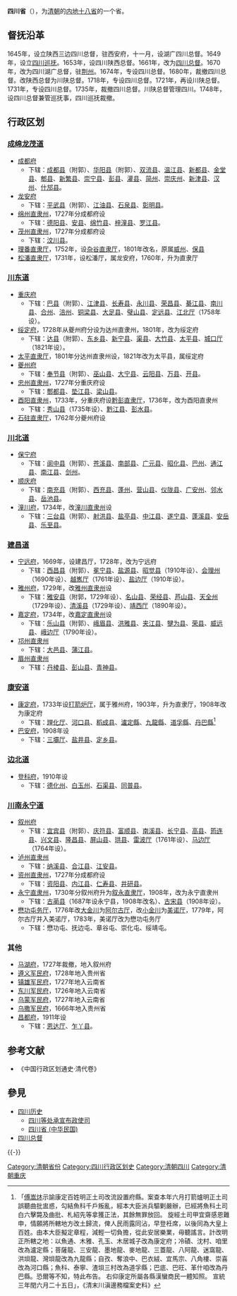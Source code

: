 {{Infobox Former Subdivision
|native_name = 
|conventional_long_name = 四川省
|common_name = 川、蜀
|subdivision = [[清朝行政区划|省]]
|nation = {{QING}}
|year_start = 1649年
|event_start = 
|date_start = 
|year_end = 1911年
|event_end = 
|date_end = 
|p1 = 四川承宣布政使司
|flag_p1 = 
|s1 = 四川省 (中华民国)
|flag_s1 = Flag of the Republic of China 1912-1928.svg
|image_flag = 
|image_coat = 
|image_map = Qing Dynasty Sichuan map 1911.svg
|image_map_caption = 1911年的四川省的範圍
|capital = [[成都府|成都府]]
|common_languages       = 
|stat_year1             = 
|stat_area1             = 
|stat_pop1              = 
|today ={{CHN}}
*[[四川省|四川省]]
*[[重庆市|重庆市]]
*[[西藏自治区|西藏自治区]]
}}
{{Contains Manchu text}}
'''四川省'''（{{lang-mnc|ᠰᡟᠴᡠᠸᠠᠨ <br>ᡤᠣᠯᠣ|v=sycuwan golo}}），为[[清朝|清朝]]的[[内地十八省|内地十八省]]的一个省。
==督抚沿革==
1645年，设立陕西三边四川总督，驻西安府，十一月，设湖广四川总督。1649年，设立[[四川巡抚|四川巡抚]]。1653年，设四川陕西总督。1661年，改为[[四川总督|四川总督]]。1670年，改为四川湖广总督，驻[[荆州|荆州]]。1674年，专设四川总督。1680年，裁撤四川总督。改陕西总督为川陕总督。1718年，专设四川总督。1721年，再设川陕总督。1731年，专设四川总督。1735年，裁撤四川总督。川陕总督管理四川。1748年，设四川总督兼管巡抚事，四川巡抚裁撤。
==行政区划==
===[[成绵龙茂道|成绵龙茂道]]===
*[[成都府|成都府]]
**下辖：[[成都县|成都县]]（附郭）、[[华阳县|华阳县]]（附郭）、[[双流县|双流县]]、[[温江县|温江县]]、[[新都县|新都县]]、[[金堂县|金堂县]]、[[郫县|郫县]]、[[新繁县|新繁县]]、[[崇宁县|崇宁县]]、[[彭县|彭县]]、[[灌县|灌县]]、[[简州|简州]]、[[崇庆州|崇庆州]]、[[新津县|新津县]]、[[汉州|汉州]]、[[什邡县|什邡县]]。 
*[[龙安府|龙安府]]
**下辖：[[平武县|平武县]]（附郭）、[[江油县|江油县]]、[[石泉县|石泉县]]、[[彰明县|彰明县]]。 
*[[绵州直隶州|绵州直隶州]]，1727年分成都府设
**下辖：[[德阳县|德阳县]]、[[安县|安县]]、[[绵竹县|绵竹县]]、[[梓潼县|梓潼县]]、[[罗江县|罗江县]]。 
*[[茂州直隶州|茂州直隶州]]，1727年分成都府设
**下辖：[[汶川县|汶川县]]。 
*[[理番直隶厅|理番直隶厅]]，1752年，设[[杂谷直隶厅|杂谷直隶厅]]，1801年改名，原属[[威州|威州]]、[[保县|保县]]
*[[松潘直隶厅|松潘直隶厅]]，1731年，设松潘厅，属龙安府，1760年，升为直隶厅
===[[川东道|川东道]]===
*[[重庆府|重庆府]]
**下辖：[[巴县|巴县]]（附郭）、[[江津县|江津县]]、[[长寿县|长寿县]]、[[永川县|永川县]]、[[荣昌县|荣昌县]]、[[綦江县|綦江县]]、[[南川县|南川县]]、[[合州|合州]]、[[涪州|涪州]]、[[铜梁县|铜梁县]]、[[大足县|大足县]]、[[璧山县|璧山县]]、[[定远县|定远县]]、[[江北厅|江北厅]]（1758年设）。 
*[[绥定府|绥定府]]，1728年从夔州府分设为达州直隶州，1801年，改为绥定府
**下辖：[[达县|达县]]（附郭）、[[东乡县_(四川省)|东乡县]]、[[新宁县|新宁县]]、[[渠县|渠县]]、[[大竹县|大竹县]]、[[太平县|太平县]]、[[城口厅|城口厅]]（1821年设）。  
*[[太平直隶厅|太平直隶厅]]，1801年分达州直隶州设，1821年改为太平县，属绥定府  
*[[夔州府|夔州府]]
**下辖：[[奉节县|奉节县]]（附郭）、[[巫山县|巫山县]]、[[大宁县|大宁县]]、[[云阳县|云阳县]]、[[万县|万县]]、[[开县|开县]]。 
*[[忠州直隶州|忠州直隶州]]，1727年分重庆府设
**下辖：[[酆都县|酆都县]]、[[垫江县|垫江县]]、[[梁平县|梁山县]]。 
*[[酉阳直隶州|酉阳直隶州]]，1733年，分重庆府设[[黔彭直隶厅|黔彭直隶厅]]，1736年，改为酉阳直隶州
**下辖：[[秀山县|秀山县]]（1735年设）、[[黔江县|黔江县]]、[[彭水县|彭水县]]。 
*[[石砫直隶厅|石砫直隶厅]]，1762年分夔州府设

===[[川北道|川北道]]===
*[[保宁府|保宁府]]
**下辖：[[阆中县|阆中县]]（附郭）、[[苍溪县|苍溪县]]、[[南部县|南部县]]、[[广元县|广元县]]、[[昭化县|昭化县]]、[[巴州|巴州]]、[[通江县|通江县]]、[[南江县|南江县]]、[[剑州|剑州]]。
*[[顺庆府|顺庆府]]
**下辖：[[南充县|南充县]]（附郭）、[[西充县|西充县]]、[[蓬州|蓬州]]、[[营山县|营山县]]、[[仪陇县|仪陇县]]、[[广安州|广安州]]、[[邻水县|邻水县]]、[[岳池县|岳池县]]。 
*[[潼川府|潼川府]]，1734年，改[[潼川直隶州|潼川直隶州]]设
**下辖：[[三台县|三台县]]（附郭）、[[射洪县|射洪县]]、[[盐亭县|盐亭县]]、[[中江县|中江县]]、[[遂宁县|遂宁县]]、[[蓬溪县|蓬溪县]]、[[安岳县|安岳县]]、[[乐至县|乐至县]]。
===[[建昌道|建昌道]]===
*[[宁远府|宁远府]]，1669年，设建昌厅，1728年，改为宁远府
**下辖：[[西昌县|西昌县]]（附郭）、[[冕宁县|冕宁县]]、[[盐源县|盐源县]]、[[昭觉县|昭觉县]]（1910年设）、[[会理州|会理州]]（1690年设）、[[越嶲厅|越嶲厅]]（1761年设）、[[盐边厅|盐边厅]]（1910年设）。 
*[[雅州府|雅州府]]，1729年，改[[雅州直隶州|雅州直隶州]]设
**下辖：[[雅安县|雅安县]]（附郭，1729年设）、[[名山县|名山县]]、[[荣经县|荣经县]]、[[芦山县|芦山县]]、[[天全州|天全州]]（1729年设）、[[清溪县|清溪县]]（1729年设）、[[亚东县|靖西厅]]（1890年设）。 
*[[嘉定府|嘉定府]]，1734年，改[[嘉定直隶州|嘉定直隶州]]设
**下辖：[[乐山县|乐山县]]（附郭）、[[峨眉县|峨眉县]]、[[洪雅县|洪雅县]]、[[夹江县|夹江县]]、[[犍为县|犍为县]]、[[荣县|荣县]]、[[威远县|威远县]]、[[峨边厅|峨边厅]]（1790年设）。 
*[[邛州直隶州|邛州直隶州]]
**下辖：[[大邑县|大邑县]]、[[蒲江县|蒲江县]]。 
*[[眉州直隶州|眉州直隶州]]
**下辖：[[丹棱县|丹棱县]]、[[彭山县|彭山县]]、[[青神县|青神县]]。
===[[康安道|康安道]]===
*[[康定府|康定府]]，1733年设[[打箭炉|打箭炉厅]]，属于雅州府，1903年，升为直隶厅，1908年改为康定府
**下辖：[[理塘县|理化厅]]、[[河口县|河口县]]、[[稻成县|稻成县]]、[[瀘定縣|瀘定縣]]、[[九龍縣|九龍縣]]、[[道孚縣|道孚縣]]、[[丹巴縣|丹巴縣]]<ref>「[[傅嵩炑|傅嵩炑]]示諭康定百姓明正土司改流設置府縣。案查本年六月打箭爐明正土司誤聽曲批盅惑，勾結魚科千戶叛亂，經本大臣派兵驅剿嚴辦，已經將魚科土司白六擊斃及曲批、札紹先等拿獲正法，其餘無罪放回。 旋經土司甲宜齋感恩難申，情願將所轄地方改土歸流，俾人民雨露同沾，早登衽席，以後同為大皇上百姓。由本大臣擬定章程，減輕一切負擔，從此安居樂業，毋聽謠言。計改明正所轄之地：以魚通、木雅、孔玉、木居城子改為康定府；冷磧、沈村、咱里改為瀘定縣；菩薩龍、三安龍、墨地龍、麥地龍、三蓋龍、八阿龍、迷窩龍、洪垻龍、灣垻龍改為九龍縣；自孜、奪浪中、巴衣絨、宜馬宗、八角樓、崇喜改為河口縣；魚科、泰寧、渣垻三村改為道孚縣；巴底、巴旺、革什咱改為丹巴縣。恐爾等不知，特此布告。 右仰康定所屬各縣漢蠻商民一體知照。 宣統三年閏六月二十五日」，《清末川滇邊務檔案史料》</ref>
*[[巴安府|巴安府]]，1908年设
**下辖：[[三壩厅|三壩厅]]、[[盐井县|盐井县]]、[[定乡县|定乡县]]。

===[[边北道|边北道]]===
*[[登科府|登科府]]，1910年设
**下辖：[[德化州|德化州]]、[[白玉州|白玉州]]、[[石渠县|石渠县]]、[[同普县|同普县]]。
===[[川南永宁道|川南永宁道]]===
*[[叙州府|叙州府]]
**下辖：[[宜宾县|宜宾县]]（附郭）、[[庆符县|庆符县]]、[[富顺县|富顺县]]、[[南溪县|南溪县]]、[[长宁县|长宁县]]、[[高县|高县]]、[[筠连县|筠连县]]、[[兴文县|兴文县]]、[[隆昌县|隆昌县]]、[[屏山县|屏山县]]、[[珙县|珙县]]、[[雷波厅|雷波厅]]（1761年设）、[[马边厅|马边厅]]（1764年设）。
*[[泸州直隶州|泸州直隶州]]
**下辖：[[纳溪县|纳溪县]]、[[合江县|合江县]]、[[江安县|江安县]]。 
*[[资州直隶州|资州直隶州]]，1727年分成都府设
**下辖：[[资阳县|资阳县]]、[[内江县|内江县]]、[[仁寿县|仁寿县]]、[[井研县|井研县]]。
*[[永宁直隶州|永宁直隶州]]，1730年分叙州府升为[[叙永直隶厅|叙永直隶厅]]，1908年，改为永宁直隶州
**下辖：[[古蔺县|古蔺县]]（1687年设永宁县，1908年改名）、[[古宋县|古宋县]]（1908年设）。 
*[[懋功屯务厅|懋功屯务厅]]，1776年改[[大金川|大金川]]为[[阿尔古厅|阿尔古厅]]，改[[小金川|小金川]]为[[美诺厅|美诺厅]]，1779年，阿尔古厅并入美诺厅，1783年，美诺厅改为懋功屯务厅
**下辖：懋功屯、抚边屯、章谷屯、崇化屯、绥靖屯。

===其他===
* [[马湖府|马湖府]]，1727年裁撤，地入叙州府
* [[遵义军民府|遵义军民府]]，1728年地入贵州省
* [[镇雄府|镇雄军民府]]，1727年地入云南省
* [[东川军民府|东川军民府]]，1726年地入云南省
* [[乌蒙军民府|乌蒙军民府]]，1727年地入云南省
* [[乌撒军民府|乌撒军民府]]，1666年地入贵州省
* [[昌都府|昌都府]]，1911年设
**下辖：[[恩达厅|恩达厅]]、[[察雅县|乍丫县]]。

== 参考文献  ==
{{Reflist}}
*《中国行政区划通史·清代卷》
== 參見 ==
{{Portal box|中国|四川|历史}}
* [[四川历史|四川历史]]
** [[四川等处承宣布政使司|四川等处承宣布政使司]]
** [[四川省_(中华民国)|四川省 (中华民国)]]
* [[四川总督|四川总督]]

{{-}}
{{s-start}}
{{s-before|[[大明|大明]][[四川等处承宣布政使司|四川等处承宣布政使司]]}}
{{s-title|{{QING}}四川省}}
{{s-after|{{ROC-1912}}[[四川省_(中華民國)|四川省]]}}
{{s-end}}
{{清朝行政区划|nocat}}
{{清朝四川省行政區劃|nocat}}

[[Category:清朝省份|Category:清朝省份]]
[[Category:四川行政区划史|Category:四川行政区划史]]
[[Category:清朝四川|Category:清朝四川]]
[[Category:清朝重庆|Category:清朝重庆]]